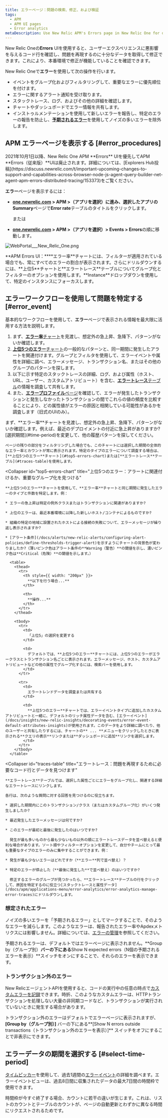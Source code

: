 ```yaml
---
title: エラーページ：問題の検索、修正、および検証
tags:
  - APM
  - APM UI pages
  - Error analytics
metaDescription: Use New Relic APM's Errors page in New Relic One for detailed investigations of reported errors.
---
```


New Relic Oneの**Errors** UIを使用すると、ユーザーエクスペリエンスに悪影響を与えるコード行を確認し、問題を再現するのに十分なデータを取得して修正できます。これにより、本番環境で修正が機能していることを確認できます。

New Relic Oneで**エラー**を使用して次の操作を行います。

* イベントをグループ化およびフィルタリングして、重要なエラーに優先順位を付けます。
* エラーに関するアラート通知を受け取ります。
* スタックトレース、ログ、およびその他の詳細を確認します。
* チャートやダッシュボードでエラー情報を共有します。
* インストゥルメンテーションを使用して新しいエラーを報告し、特定のエラーの報告を防止し、[**予期されるエラー**](#expected-errors)を使用してノイズの多いエラーを除外します。

## APM エラーページを表示する [#error_procedures]

<Callout variant="important">
  2021年10月1日以降、New Relic One APM **Errors** UIを優先してAPM **Errors（従来版）**UIは廃止されます。詳細については、[Explorers Hub投稿](https://discuss.newrelic.com/t/important-upcoming-changes-to-support-and-capabilities-across-browser-node-js-agent-query-builder-net-agent-apm-errors-distributed-tracing/153373)をご覧ください。
</Callout>

**エラー**ページを表示するには：

* **[one.newrelic.com](https://one.newrelic.com) > APM >（アプリを選択）**に進み、選択したアプリの**Summary**ページで**Error rate**テーブルのタイトルをクリックします。

  または

* **[one.newrelic.com](https://one.newrelic.com) > APM >（アプリを選択）> Events > Errors**の順に移動します。

![WebPortal\_\_\_New_Relic_One.png](./images/WebPortal___New_Relic_One.png "WebPortal___New_Relic_One.png")

<figcaption>
  **APM Errors UI：****エラー率**チャートには、フィルターが適用されている場合でも、常にすべてのエラーの割合が表示されます。さらにドリルダウンするには、**上位5**チャートと**エラートレース**テーブルについてグループ化とフィルターのオプションを使用します。**Instance**ドロップダウンを使用して、特定のインスタンスにフォーカスします。
</figcaption>

## エラーワークフローを使用して問題を特定する [#error_event]

基本的なワークフローを使用して、**エラー**ページで表示される情報を最大限に活用する方法を説明します。

1. まず、[**エラー率**チャート](#error-rate-chart)を見渡し、想定外の急上昇、急降下、パターンがないか確認します。
2. [**上位5つのエラー**チャート](#top5-errors-chart)の一般的なパターンと、同一期間に発生したアラートを関連付けます。グループとフィルタを使用して、エラーイベントや属性を詳細に調べ、エラーメッセージ、トランザクション名、またはその他のグループのパターンを探します。
3. 以下に示す特定のスタックトレースの詳細、ログ、および属性（ホスト、URL、ユーザー、カスタムアトリビュート）を含む、[**エラートレース**テーブル](#traces-table)の情報を調査して共有します。
4. また、[**エラープロファイル**ページ](/docs/apm/applications-menu/error-analytics/apm-error-profiles-troubleshoot-trends)を確認して、エラーが発生したトランザクションと発生しなかったトランザクションの間でこれらの値の頻度を比較することにより、どの属性値がエラーの原因と相関している可能性があるかを調査します（旧式のUIのみ）。

<CollapserGroup>
  <Collapser
    id="error-rate-chart"
    title="エラー率チャート：すぐにパターンを表示"
  >
    まず、**エラー率**チャートを見渡し、想定外の急上昇、急降下、パターンがないか確認します。例えば、最近のデプロイメントの付近に急上昇がありますか?[選択期間](#time-period)を変更して、他の履歴パターンを探してください。

    ページの残りの部分をフィルタリングした場合でも、このチャートには選択した期間の全体的なエラー率とカウントが常に表示されます。特定のタイプのエラーについて調査する場合は、[**上位5つのエラー**チャート](#top5-errors-chart)または[**エラートレース**テーブル](#traces-table)を使用します。
  </Collapser>

  <Collapser
    id="top5-errors-chart"
    title="上位5つのエラー：アラートに関連付けるか、重要なグループ化を見つける"
  >
    **上位5つのエラー**チャートを使用して、**エラー率**チャートと同じ期間に発生したエラーのタイプと件数を特定します。例：

    * エラーの急上昇は特定の例外クラスまたはトランザクションに関連がありますか?

    * 上位のエラーは、最近本番環境に以降した新しいホスト/コンテナによるものですか?

    * 組織の特定の地域に設置されたホストによる接続の失敗について、エラーメッセージが繰り返し表示されますか?

    * [アラート条件](/docs/alerts/new-relic-alerts/configuring-alert-policies/define-thresholds-trigger-alert)を示すようにチャートの背景色が変わりましたか?（薄いピンク色はアラート条件の**Warning（警告）**の閾値を示し、濃いピンク色は**Critical（危険）**の閾値を示します。）

      <table>
        <thead>
          <tr>
            <th style={{ width: "200px" }}>
              **以下を行う場合...**
            </th>

            <th>
              **操作...**
            </th>
          </tr>
        </thead>

        <tbody>
          <tr>
            <td>
              「上位5」の選択を変更する
            </td>

            <td>
              デフォルトでは、**上位5つのエラー**チャートには、上位5つのエラーがエラークラスとトランザクション名ごとに表示されます。エラーメッセージ、ホスト、カスタムアトリビュートなどの他の属性でグループ化するには、検索バーを使用します。
            </td>
          </tr>

          <tr>
            <td>
              エラートレンドデータを調査または共有する
            </td>

            <td>
              **上位5つのエラー**チャートでは、エラーイベントタイプに追加したカスタムアトリビュートと一緒に、デフォルトのリッチ属性データを含む、[エラーイベント](/docs/insights/new-relic-insights/decorating-events/error-event-default-attributes-insights)が使用されます。このデータをより詳細に調べたり、他のユーザーと共有したりするには、チャートの** ... **メニューをクリックしたときに表示される**クエリの表示**リンクまたは**ダッシュボードに追加**リンクを選択します。
            </td>
          </tr>
        </tbody>
      </table>
  </Collapser>

  <Collapser
    id="traces-table"
    title="エラートレース：問題を再現するために必要なコード行とデータを見つけます"
  >
    **エラートレース**テーブルでは、選択した属性ごとにエラーをグループ化し、関連する詳細なエラートレースにリンクします。

    各行は、次のような質問に対する回答を見つけるのに役立ちます。

    * 選択した期間内にこのトランザクション/クラス（またはカスタムグループ化）がいくつ発生しましたか?

    * 最近発生したエラーメッセージは何ですか?

    * このエラーが最初と最後に発生したのはいつですか?

      発生が最も多いものから最も少ないもの以外の順にエラートレースデータを並べ替えると便利な場合があります。ソート順やフィルターオプションを変更して、自分やチームにとって最も重要なタイプのエラーのみに集中することができます。例：

    * 発生が最も少ないエラーはどれですか（**エラー**列で並べ替え）？

    * 特定のエラーが停止した（**最後に発生した**で並べ替え）のはいつですか?

      修正するエラーのグループが見つかったら、**エラートレース**テーブルの行をクリックして、原因を特定するのに役立つ[スタックトレースと属性データ](/docs/apm/applications-menu/error-analytics/error-analytics-manage-error-traces)にドリルダウンします。
  </Collapser>
</CollapserGroup>

### 想定されたエラー

ノイズの多いエラーを「予期されるエラー」としてマークすることで、そのようなエラーを減らします。このようなエラーは、報告されたエラー率やApdexメトリクスには影響しません。詳細については、[エラーの管理](/docs/agents/manage-apm-agents/agent-data/manage-errors-apm-collect-ignore-or-mark-expected#expected)を参照してください。

予期されるエラーは、デフォルトではエラーページに表示されません。**Group by（グループ別）**バーの下にある**Show N expected errors（N個の予期されるエラーを表示）**スイッチをオンにすることで、それらのエラーを表示できます。

### トランザクション外のエラー

New RelicエージェントAPIを使用すると、コードの実行中の任意の時点で[カスタムエラーを記録](/docs/agents/manage-apm-agents/agent-data/manage-errors-apm-collect-ignore-or-mark-expected#error-collection)できます。時折、このようなカスタムエラーは、HTTPトランザクションを処理しない大量の非同期コードなど、トランザクションが実行されていないときに発生する場合があります。

トランザクション外のエラーはデフォルトでエラーページに表示されますが、**\[Group by（グループ別）]** バーの下にある**\[Show N errors outside transactions（トランザクション外のエラーを表示）]** スイッチをオフにすることで非表示にできます。

## エラーデータの期間を選択する [#select-time-period]

[タイムピッカー](/docs/new-relic-one/use-new-relic-one/ui-data/basic-ui-features)を使用して、過去1週間の[エラーイベント](/docs/insights/insights-data-sources/default-data/apm-default-events-insights)の詳細を調べます。エラーイベントビューは、過去8日間に収集されたデータの最大7日間の時間枠で使用できます。

時間枠が今すぐ終了する場合、カウントに若干の違いが生じます。これは、リストのカウントとテーブルのカウントが、ページの自動更新とわずかに異なる時間にリクエストされるためです。